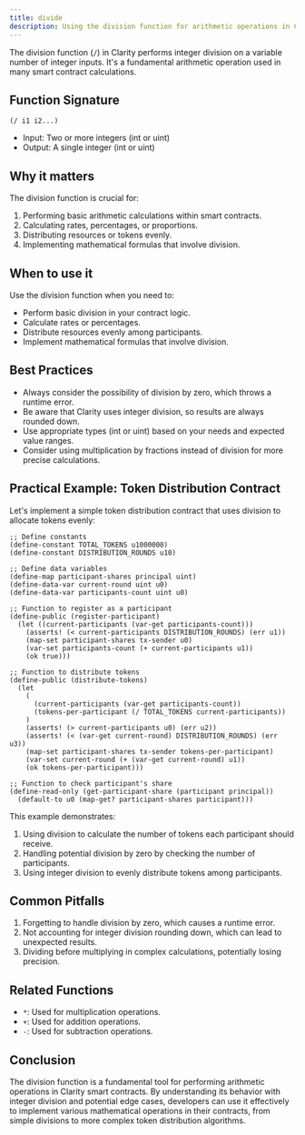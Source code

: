 ```yaml
---
title: divide
description: Using the division function for arithmetic operations in Clarity smart contracts.
---
```


The division function (`/`) in Clarity performs integer division on a variable number of integer inputs. It's a fundamental arithmetic operation used in many smart contract calculations.

## Function Signature

```clarity
(/ i1 i2...)
```

- Input: Two or more integers (int or uint)
- Output: A single integer (int or uint)

## Why it matters

The division function is crucial for:

1. Performing basic arithmetic calculations within smart contracts.
2. Calculating rates, percentages, or proportions.
3. Distributing resources or tokens evenly.
4. Implementing mathematical formulas that involve division.

## When to use it

Use the division function when you need to:

- Perform basic division in your contract logic.
- Calculate rates or percentages.
- Distribute resources evenly among participants.
- Implement mathematical formulas that involve division.

## Best Practices

- Always consider the possibility of division by zero, which throws a runtime error.
- Be aware that Clarity uses integer division, so results are always rounded down.
- Use appropriate types (int or uint) based on your needs and expected value ranges.
- Consider using multiplication by fractions instead of division for more precise calculations.

## Practical Example: Token Distribution Contract

Let's implement a simple token distribution contract that uses division to allocate tokens evenly:

```clarity
;; Define constants
(define-constant TOTAL_TOKENS u1000000)
(define-constant DISTRIBUTION_ROUNDS u10)

;; Define data variables
(define-map participant-shares principal uint)
(define-data-var current-round uint u0)
(define-data-var participants-count uint u0)

;; Function to register as a participant
(define-public (register-participant)
  (let ((current-participants (var-get participants-count)))
    (asserts! (< current-participants DISTRIBUTION_ROUNDS) (err u1))
    (map-set participant-shares tx-sender u0)
    (var-set participants-count (+ current-participants u1))
    (ok true)))

;; Function to distribute tokens
(define-public (distribute-tokens)
  (let
    (
      (current-participants (var-get participants-count))
      (tokens-per-participant (/ TOTAL_TOKENS current-participants))
    )
    (asserts! (> current-participants u0) (err u2))
    (asserts! (< (var-get current-round) DISTRIBUTION_ROUNDS) (err u3))
    (map-set participant-shares tx-sender tokens-per-participant)
    (var-set current-round (+ (var-get current-round) u1))
    (ok tokens-per-participant)))

;; Function to check participant's share
(define-read-only (get-participant-share (participant principal))
  (default-to u0 (map-get? participant-shares participant)))
```

This example demonstrates:
1. Using division to calculate the number of tokens each participant should receive.
2. Handling potential division by zero by checking the number of participants.
3. Using integer division to evenly distribute tokens among participants.

## Common Pitfalls

1. Forgetting to handle division by zero, which causes a runtime error.
2. Not accounting for integer division rounding down, which can lead to unexpected results.
3. Dividing before multiplying in complex calculations, potentially losing precision.

## Related Functions

- `*`: Used for multiplication operations.
- `+`: Used for addition operations.
- `-`: Used for subtraction operations.

## Conclusion

The division function is a fundamental tool for performing arithmetic operations in Clarity smart contracts. By understanding its behavior with integer division and potential edge cases, developers can use it effectively to implement various mathematical operations in their contracts, from simple divisions to more complex token distribution algorithms.
